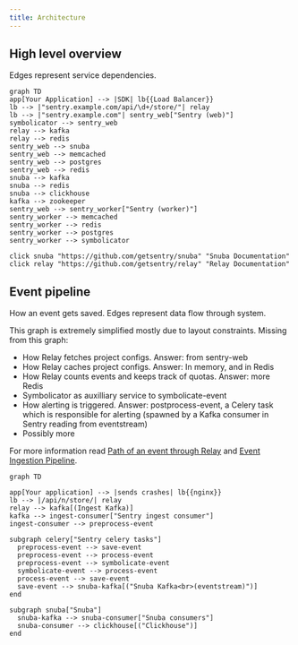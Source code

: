 ```yaml
---
title: Architecture
---
```


## High level overview

Edges represent service dependencies.

```mermaid
graph TD
app[Your Application] --> |SDK| lb{{Load Balancer}}
lb --> |"sentry.example.com/api/\d+/store/"| relay
lb --> |"sentry.example.com"| sentry_web["Sentry (web)"]
symbolicator --> sentry_web
relay --> kafka
relay --> redis
sentry_web --> snuba
sentry_web --> memcached
sentry_web --> postgres
sentry_web --> redis
snuba --> kafka
snuba --> redis
snuba --> clickhouse
kafka --> zookeeper
sentry_web --> sentry_worker["Sentry (worker)"]
sentry_worker --> memcached
sentry_worker --> redis
sentry_worker --> postgres
sentry_worker --> symbolicator

click snuba "https://github.com/getsentry/snuba" "Snuba Documentation"
click relay "https://github.com/getsentry/relay" "Relay Documentation"
```

## Event pipeline

How an event gets saved. Edges represent data flow through system.

This graph is extremely simplified mostly due to layout constraints. Missing from this graph:

* How Relay fetches project configs. Answer: from sentry-web
* How Relay caches project configs. Answer: In memory, and in Redis
* How Relay counts events and keeps track of quotas. Answer: more Redis
* Symbolicator as auxilliary service to symbolicate-event
* How alerting is triggered. Answer: postprocess-event, a Celery task which is responsible for alerting (spawned by a Kafka consumer in Sentry reading from eventstream)
* Possibly more

For more information read [Path of an event through Relay](https://getsentry.github.io/relay/relay_server/index.html#path-of-an-event-through-relay) and [Event Ingestion Pipeline](https://getsentry.github.io/event-ingestion-graph/).


```mermaid
graph TD

app[Your application] --> |sends crashes| lb{{nginx}}
lb --> |/api/n/store/| relay
relay --> kafka[(Ingest Kafka)]
kafka --> ingest-consumer["Sentry ingest consumer"]
ingest-consumer --> preprocess-event

subgraph celery["Sentry celery tasks"]
  preprocess-event --> save-event
  preprocess-event --> process-event
  preprocess-event --> symbolicate-event
  symbolicate-event --> process-event
  process-event --> save-event
  save-event --> snuba-kafka[("Snuba Kafka<br>(eventstream)")]
end

subgraph snuba["Snuba"]
  snuba-kafka --> snuba-consumer["Snuba consumers"]
  snuba-consumer --> clickhouse[("Clickhouse")]
end
```
